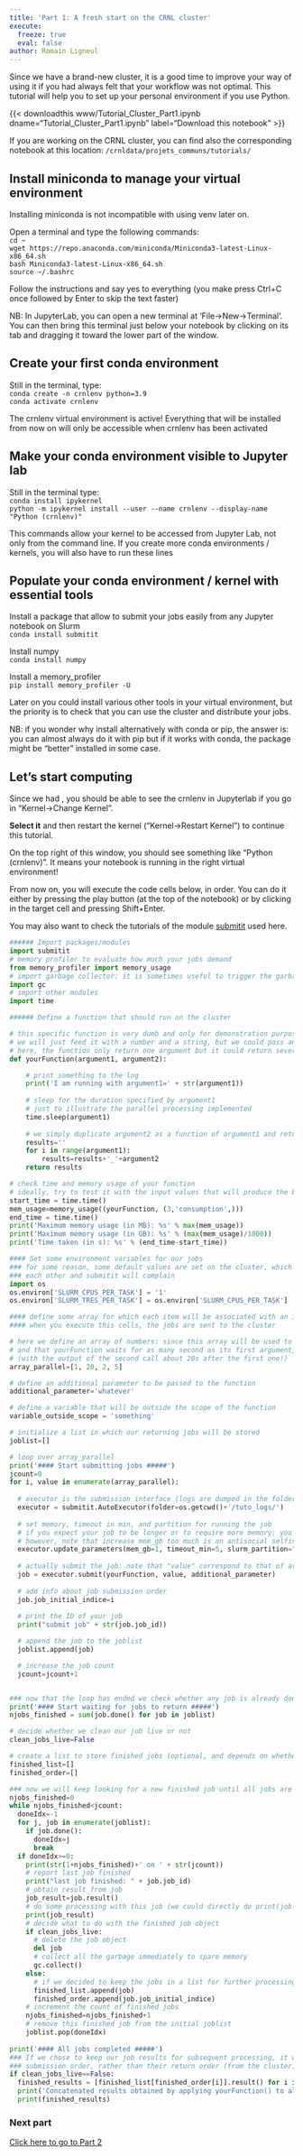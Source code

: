 ```yaml
---
title: 'Part 1: A fresh start on the CRNL cluster'
execute:
  freeze: true
  eval: false
author: Romain Ligneul
---
```


Since we have a brand-new cluster, it is a good time to improve your way of using it if you had always felt that your workflow was not optimal. This tutorial will help you to set up your personal environment if you use Python.

{{< downloadthis www/Tutorial_Cluster_Part1.ipynb dname="Tutorial_Cluster_Part1.ipynb" label="Download this notebook" >}}

:::{.callout-note}
If you are working on the CRNL cluster, you can find also the corresponding notebook at this location: `/crnldata/projets_communs/tutorials/`
:::

## Install miniconda to manage your virtual environment

Installing miniconda is not incompatible with using venv later on.

Open a terminal and type the following commands: <br> `cd ~`<br> `wget https://repo.anaconda.com/miniconda/Miniconda3-latest-Linux-x86_64.sh`<br> `bash Miniconda3-latest-Linux-x86_64.sh`<br> `source ~/.bashrc`

Follow the instructions and say yes to everything (you make press Ctrl+C once followed by Enter to skip the text faster)

NB: In JupyterLab, you can open a new terminal at 'File-\>New-\>Terminal'. You can then bring this terminal just below your notebook by clicking on its tab and dragging it toward the lower part of the window.

## Create your first conda environment

Still in the terminal, type: <br> `conda create -n crnlenv python=3.9` <br> `conda activate crnlenv`

The crnlenv virtual environment is active! Everything that will be installed from now on will only be accessible when crnlenv has been activated

## Make your conda environment visible to Jupyter lab

Still in the terminal type: <br> `conda install ipykernel` <br> `python -m ipykernel install --user --name crnlenv --display-name "Python (crnlenv)"`

This commands allow your kernel to be accessed from Jupyter Lab, not only from the command line. If you create more conda environments / kernels, you will also have to run these lines

## Populate your conda environment / kernel with essential tools

Install a package that allow to submit your jobs easily from any Jupyter notebook on Slurm<br> `conda install submitit`

Install numpy <br> `conda install numpy`

Install a memory_profiler<br> `pip install memory_profiler -U`

Later on you could install various other tools in your virtual environment, but the priority is to check that you can use the cluster and distribute your jobs.

NB: if you wonder why install alternatively with conda or pip, the answer is: you can almost always do it with pip but if it works with conda, the package might be "better" installed in some case.

## Let's start computing

Since we had , you should be able to see the crnlenv in Jupyterlab if you go in "Kernel-\>Change Kernel".

**Select it** and then restart the kernel ("Kernel-\>Restart Kernel") to continue this tutorial.

On the top right of this window, you should see something like "Python (crnlenv)". It means your notebook is running in the right virtual environment!

From now on, you will execute the code cells below, in order. You can do it either by pressing the play button (at the top of the notebook) or by clicking in the target cell and pressing Shift+Enter.

You may also want to check the tutorials of the module [submitit](https://github.com/facebookincubator/submitit) used here.

```python
###### Import packages/modules
import submitit
# memory profiler to evaluate how much your jobs demand
from memory_profiler import memory_usage
# import garbage collector: it is sometimes useful to trigger the garbage collector manually with gc.collect()
import gc
# import other modules
import time
```

```python
###### Define a function that should run on the cluster

# this specific function is very dumb and only for demonstration purposes
# we will just feed it with a number and a string, but we could pass any object to it (filepath, DataFrames, etc.)
# here, the function only return one argument but it could return several (result result1, result2)
def yourFunction(argument1, argument2):

    # print something to the log
    print('I am running with argument1=' + str(argument1))
    
    # sleep for the duration specified by argument1
    # just to illustrate the parallel processing implemented
    time.sleep(argument1)
    
    # we simply duplicate argument2 as a function of argument1 and return it as our results
    results=''
    for i in range(argument1):
        results=results+'_'+argument2
    return results
```

```python
# check time and memory usage of your function
# ideally, try to test it with the input values that will produce the biggest memory consumption
start_time = time.time()
mem_usage=memory_usage((yourFunction, (3,'consumption',)))
end_time = time.time()
print('Maximum memory usage (in MB): %s' % max(mem_usage))
print('Maximum memory usage (in GB): %s' % (max(mem_usage)/1000))
print('Time taken (in s): %s' % (end_time-start_time))
```

```python
#### Set some environment variables for our jobs
### for some reason, some default values are set on the cluster, which do not match 
### each other and submitit will complain
import os
os.environ['SLURM_CPUS_PER_TASK'] = '1'
os.environ['SLURM_TRES_PER_TASK'] = os.environ['SLURM_CPUS_PER_TASK']
```

```python
#### define some array for which each item will be associated with an independent job on the cluster
#### when you execute this cells, the jobs are sent to the cluster 

# here we define an array of numbers: since this array will be used to feed the first argument of yourFunction
# and that yourFunction waits for as many second as its first argument, the jobs will return in the wrong order
# (with the output of the second call about 20s after the first one!)
array_parallel=[1, 20, 2, 5]

# define an additional parameter to be passed to the function
additional_parameter='whatever'

# define a variable that will be outside the scope of the function
variable_outside_scope = 'something'

# initialize a list in which our returning jobs will be stored
joblist=[]

# loop over array_parallel
print('#### Start submitting jobs #####')
jcount=0
for i, value in enumerate(array_parallel):
    
  # executor is the submission interface (logs are dumped in the folder)
  executor = submitit.AutoExecutor(folder=os.getcwd()+'/tuto_logs/')
  
  # set memory, timeout in min, and partition for running the job
  # if you expect your job to be longer or to require more memory: you will need to increase corresponding values
  # however, note that increase mem_gb too much is an antisocial selfish behavior :)
  executor.update_parameters(mem_gb=1, timeout_min=5, slurm_partition="CPU")
  
  # actually submit the job: note that "value" correspond to that of array_parallel in this iteration
  job = executor.submit(yourFunction, value, additional_parameter)
  
  # add info about job submission order
  job.job_initial_indice=i 
  
  # print the ID of your job
  print("submit job" + str(job.job_id))  

  # append the job to the joblist
  joblist.append(job)

  # increase the job count
  jcount=jcount+1


### now that the loop has ended we check whether any job is already done
print('#### Start waiting for jobs to return #####')
njobs_finished = sum(job.done() for job in joblist)

# decide whether we clean our job live or not
clean_jobs_live=False

# create a list to store finished jobs (optional, and depends on whether we need to cleanup job live)
finished_list=[]
finished_order=[]

### now we will keep looking for a new finished job until all jobs are done:
njobs_finished=0
while njobs_finished<jcount:
  doneIdx=-1
  for j, job in enumerate(joblist):
    if job.done():
      doneIdx=j
      break
  if doneIdx>=0:
    print(str(1+njobs_finished)+' on ' + str(jcount))
    # report last job finished
    print("last job finished: " + job.job_id)
    # obtain result from job
    job_result=job.result()
    # do some processing with this job (we could directly do print(job.results() though obviously!)
    print(job_result)
    # decide what to do with the finished job object
    if clean_jobs_live:
      # delete the job object
      del job
      # collect all the garbage immediately to spare memory
      gc.collect()
    else:
      # if we decided to keep the jobs in a list for further processing, add it finished job list 
      finished_list.append(job)
      finished_order.append(job.job_initial_indice)
    # increment the count of finished jobs
    njobs_finished=njobs_finished+1
    # remove this finished job from the initial joblist
    joblist.pop(doneIdx)
    
print('#### All jobs completed #####')
### If we chose to keep our job results for subsequent processing, it will often be crucial to reorder as a function of their initial
### submission order, rather than their return order (from the cluster). Here we only keep the results of the job
if clean_jobs_live==False:
  finished_results = [finished_list[finished_order[i]].result() for i in finished_order]
  print('Concatenated results obtained by applying yourFunction() to all items in array_parallel:')
  print(finished_results)
```

### Next part

[Click here to go to Part 2](./Tutorial_Cluster_Part2.html)